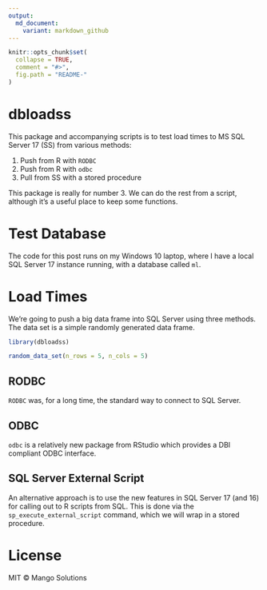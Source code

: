 ```yaml
---
output:
  md_document:
    variant: markdown_github
---
```


<!-- README.md is generated from README.Rmd. Please edit that file -->

```r
knitr::opts_chunk$set(
  collapse = TRUE,
  comment = "#>",
  fig.path = "README-"
)
```

# dbloadss

This package and accompanying scripts is to test load times to MS SQL Server 17 (SS) from various methods:

1. Push from R with `RODBC`
2. Push from R with `odbc`
3. Pull from SS with a stored procedure

This package is really for number 3. We can do the rest from a script, although it's a useful place to keep some functions.

# Test Database

The code for this post runs on my Windows 10 laptop, where I have a local SQL Server 17 instance running, with a database called `ml`.

# Load Times

We're going to push a big data frame into SQL Server using three methods. The data set is a simple randomly generated data frame.

```r
library(dbloadss)

random_data_set(n_rows = 5, n_cols = 5)
```

## RODBC

`RODBC` was, for a long time, the standard way to connect to SQL Server. 

## ODBC

`odbc` is a relatively new package from RStudio which provides a DBI compliant ODBC interface.

## SQL Server External Script

An alternative approach is to use the new features in SQL Server 17 (and 16) for calling out to R scripts from SQL. This is done via the `sp_execute_external_script` command, which we will wrap in a stored procedure.

# License 

MIT © Mango Solutions
